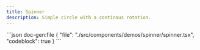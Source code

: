```yaml
---
title: Spinner
description: Simple circle with a continous rotation.
---
```


<ComponentPreview name='spinner'>
```json doc-gen:file
{
  "file": "./src/components/demos/spinner/spinner.tsx",
  "codeblock": true
}
```
</ComponentPreview>
